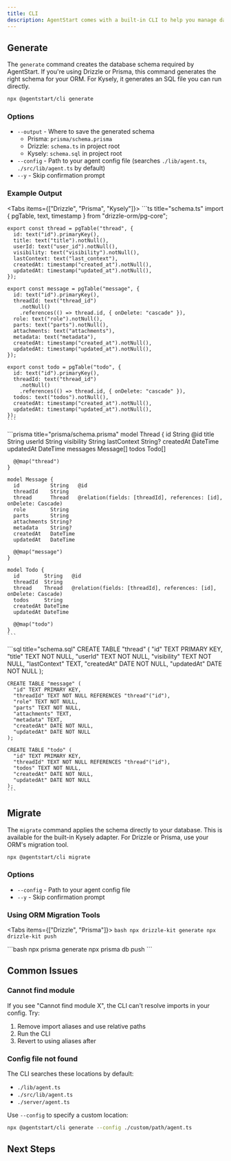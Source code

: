 ```yaml
---
title: CLI
description: AgentStart comes with a built-in CLI to help you manage database schemas and project setup.
---
```


## Generate

The `generate` command creates the database schema required by AgentStart. If you're using Drizzle or Prisma, this command generates the right schema for your ORM. For Kysely, it generates an SQL file you can run directly.

```bash title="Terminal"
npx @agentstart/cli generate
```

### Options

- `--output` - Where to save the generated schema
  - Prisma: `prisma/schema.prisma`
  - Drizzle: `schema.ts` in project root
  - Kysely: `schema.sql` in project root
- `--config` - Path to your agent config file (searches `./lib/agent.ts`, `./src/lib/agent.ts` by default)
- `--y` - Skip confirmation prompt

### Example Output

<Tabs items={["Drizzle", "Prisma", "Kysely"]}>
  <Tab value="Drizzle">
    ```ts title="schema.ts"
    import { pgTable, text, timestamp } from "drizzle-orm/pg-core";

    export const thread = pgTable("thread", {
      id: text("id").primaryKey(),
      title: text("title").notNull(),
      userId: text("user_id").notNull(),
      visibility: text("visibility").notNull(),
      lastContext: text("last_context"),
      createdAt: timestamp("created_at").notNull(),
      updatedAt: timestamp("updated_at").notNull(),
    });

    export const message = pgTable("message", {
      id: text("id").primaryKey(),
      threadId: text("thread_id")
        .notNull()
        .references(() => thread.id, { onDelete: "cascade" }),
      role: text("role").notNull(),
      parts: text("parts").notNull(),
      attachments: text("attachments"),
      metadata: text("metadata"),
      createdAt: timestamp("created_at").notNull(),
      updatedAt: timestamp("updated_at").notNull(),
    });

    export const todo = pgTable("todo", {
      id: text("id").primaryKey(),
      threadId: text("thread_id")
        .notNull()
        .references(() => thread.id, { onDelete: "cascade" }),
      todos: text("todos").notNull(),
      createdAt: timestamp("created_at").notNull(),
      updatedAt: timestamp("updated_at").notNull(),
    });
    ```
  </Tab>
  
  <Tab value="Prisma">
    ```prisma title="prisma/schema.prisma"
    model Thread {
      id          String   @id
      title       String
      userId      String
      visibility  String
      lastContext String?
      createdAt   DateTime
      updatedAt   DateTime
      messages    Message[]
      todos       Todo[]

      @@map("thread")
    }

    model Message {
      id          String   @id
      threadId    String
      thread      Thread   @relation(fields: [threadId], references: [id], onDelete: Cascade)
      role        String
      parts       String
      attachments String?
      metadata    String?
      createdAt   DateTime
      updatedAt   DateTime

      @@map("message")
    }

    model Todo {
      id        String   @id
      threadId  String
      thread    Thread   @relation(fields: [threadId], references: [id], onDelete: Cascade)
      todos     String
      createdAt DateTime
      updatedAt DateTime

      @@map("todo")
    }
    ```
  </Tab>
  
  <Tab value="Kysely">
    ```sql title="schema.sql"
    CREATE TABLE "thread" (
      "id" TEXT PRIMARY KEY,
      "title" TEXT NOT NULL,
      "userId" TEXT NOT NULL,
      "visibility" TEXT NOT NULL,
      "lastContext" TEXT,
      "createdAt" DATE NOT NULL,
      "updatedAt" DATE NOT NULL
    );

    CREATE TABLE "message" (
      "id" TEXT PRIMARY KEY,
      "threadId" TEXT NOT NULL REFERENCES "thread"("id"),
      "role" TEXT NOT NULL,
      "parts" TEXT NOT NULL,
      "attachments" TEXT,
      "metadata" TEXT,
      "createdAt" DATE NOT NULL,
      "updatedAt" DATE NOT NULL
    );

    CREATE TABLE "todo" (
      "id" TEXT PRIMARY KEY,
      "threadId" TEXT NOT NULL REFERENCES "thread"("id"),
      "todos" TEXT NOT NULL,
      "createdAt" DATE NOT NULL,
      "updatedAt" DATE NOT NULL
    );
    ```
  </Tab>
</Tabs>

## Migrate

The `migrate` command applies the schema directly to your database. This is available for the built-in Kysely adapter. For Drizzle or Prisma, use your ORM's migration tool.

```bash title="Terminal"
npx @agentstart/cli migrate
```

### Options

- `--config` - Path to your agent config file
- `--y` - Skip confirmation prompt

### Using ORM Migration Tools

<Tabs items={["Drizzle", "Prisma"]}>
  <Tab value="Drizzle">
    ```bash
    npx drizzle-kit generate
    npx drizzle-kit push
    ```
  </Tab>
  
  <Tab value="Prisma">
    ```bash
    npx prisma generate
    npx prisma db push
    ```
  </Tab>
</Tabs>

## Common Issues

### Cannot find module

If you see "Cannot find module X", the CLI can't resolve imports in your config. Try:

1. Remove import aliases and use relative paths
2. Run the CLI
3. Revert to using aliases after

### Config file not found

The CLI searches these locations by default:
- `./lib/agent.ts`
- `./src/lib/agent.ts`
- `./server/agent.ts`

Use `--config` to specify a custom location:

```bash
npx @agentstart/cli generate --config ./custom/path/agent.ts
```

## Next Steps

<Cards>
  <Card title="Database Concepts" href="/docs/concepts/database" />
  <Card title="Drizzle" href="/docs/databases/drizzle" />
  <Card title="Prisma" href="/docs/databases/prisma" />
</Cards>
